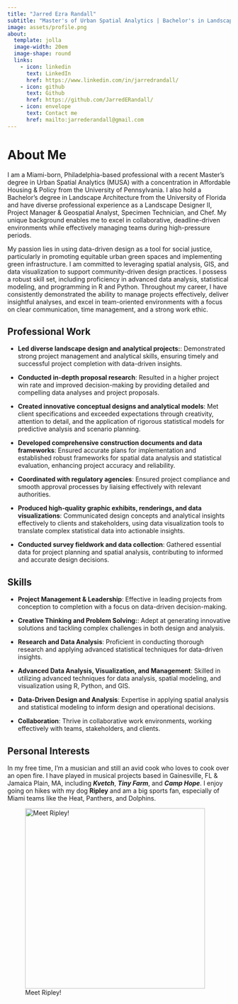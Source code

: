 ```yaml
---
title: "Jarred Ezra Randall"
subtitle: "Master's of Urban Spatial Analytics | Bachelor's in Landscape Architecture | Landscape Designer II"
image: assets/profile.png
about:
  template: jolla
  image-width: 20em
  image-shape: round
  links:
    - icon: linkedin
      text: LinkedIn
      href: https://www.linkedin.com/in/jarredrandall/
    - icon: github
      text: Github
      href: https://github.com/JarredERandall/
    - icon: envelope
      text: Contact me
      href: mailto:jarrederandall@gmail.com
---
```


# About Me

I am a Miami-born, Philadelphia-based professional with a recent Master’s degree in Urban Spatial Analytics (MUSA) with a concentration in Affordable Housing & Policy from the University of Pennsylvania. I also hold a Bachelor’s degree in Landscape Architecture from the University of Florida and have diverse professional experience as a Landscape Designer II, Project Manager & Geospatial Analyst, Specimen Technician, and Chef. My unique background enables me to excel in collaborative, deadline-driven environments while effectively managing teams during high-pressure periods.

My passion lies in using data-driven design as a tool for social justice, particularly in promoting equitable urban green spaces and implementing green infrastructure. I am committed to leveraging spatial analysis, GIS, and data visualization to support community-driven design practices. I possess a robust skill set, including proficiency in advanced data analysis, statistical modeling, and programming in R and Python. Throughout my career, I have consistently demonstrated the ability to manage projects effectively, deliver insightful analyses, and excel in team-oriented environments with a focus on clear communication, time management, and a strong work ethic.

## Professional Work

- **Led diverse landscape design and analytical projects:**: Demonstrated strong project management and analytical skills, ensuring timely and successful project completion with data-driven insights.

- **Conducted in-depth proposal research**: Resulted in a higher project win rate and improved decision-making by providing detailed and compelling data analyses and project proposals.

- **Created innovative conceptual designs and analytical models**:  Met client specifications and exceeded expectations through creativity, attention to detail, and the application of rigorous statistical models for predictive analysis and scenario planning.

- **Developed comprehensive construction documents and data frameworks**: Ensured accurate plans for implementation and established robust frameworks for spatial data analysis and statistical evaluation, enhancing project accuracy and reliability.

- **Coordinated with regulatory agencies**: Ensured project compliance and smooth approval processes by liaising effectively with relevant authorities.

- **Produced high-quality graphic exhibits, renderings, and data visualizations**: Communicated design concepts and analytical insights effectively to clients and stakeholders, using data visualization tools to translate complex statistical data into actionable insights.

- **Conducted survey fieldwork and data collection**: Gathered essential data for project planning and spatial analysis, contributing to informed and accurate design decisions.

## Skills

- **Project Management & Leadership**: Effective in leading projects from conception to completion with a focus on data-driven decision-making.

- **Creative Thinking and Problem Solving:**: Adept at generating innovative solutions and tackling complex challenges in both design and analysis.

- **Research and Data Analysis**: Proficient in conducting thorough research and applying advanced statistical techniques for data-driven insights.

- **Advanced Data Analysis, Visualization, and Management**: Skilled in utilizing advanced techniques for data analysis, spatial modeling, and visualization using R, Python, and GIS.

- **Data-Driven Design and Analysis**: Expertise in applying spatial analysis and statistical modeling to inform design and operational decisions.

- **Collaboration**: Thrive in collaborative work environments, working effectively with teams, stakeholders, and clients.


## Personal Interests

In my free time, I'm a musician and still an avid cook who loves to cook over an open fire. I have played in musical projects based in Gainesville, FL & Jamaica Plain, MA, including ***Kvetch***, ***Tiny Farm***, and ***Camp Hope***. I enjoy going on hikes with my dog **Ripley** and am a big sports fan, especially of Miami teams like the Heat, Panthers, and Dolphins.

![Meet Ripley!](assets/ripley.png){width="406"}

